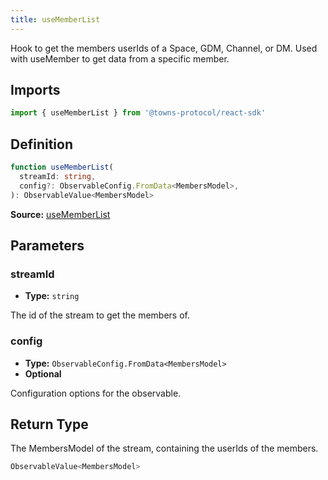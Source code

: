 ```yaml
---
title: useMemberList
---
```

Hook to get the members userIds of a Space, GDM, Channel, or DM. Used with useMember to get data from a specific member.

## Imports

```ts
import { useMemberList } from '@towns-protocol/react-sdk'
```

## Definition

```ts
function useMemberList(
  streamId: string,
  config?: ObservableConfig.FromData<MembersModel>,
): ObservableValue<MembersModel>
```

**Source:** [useMemberList](https://github.com/towns-protocol/towns/blob/main/packages/react-sdk/src/useMemberList.ts)

## Parameters

### streamId

- **Type:** `string`

The id of the stream to get the members of.

### config

- **Type:** `ObservableConfig.FromData<MembersModel>`
- **Optional**

Configuration options for the observable.

## Return Type

The MembersModel of the stream, containing the userIds of the members.

```ts
ObservableValue<MembersModel>
```
